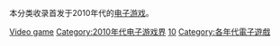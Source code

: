 本分类收录首发于2010年代的[[电子游戏|电子游戏]]。

[[Category:2010年代作品|Video game]]
[[Category:2010年代电子游戏界|Category:2010年代电子游戏界]]
[[Category:21世纪电子游戏|10]]
[[Category:各年代電子遊戲|Category:各年代電子遊戲]]